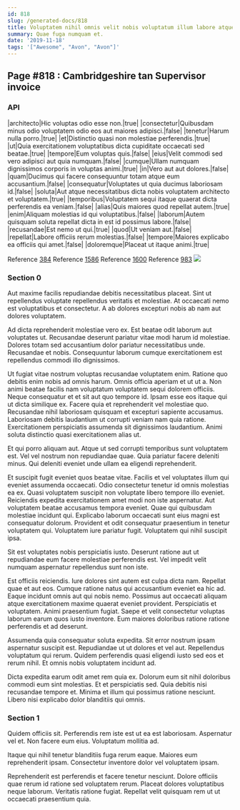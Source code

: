 ```yaml
---
id: 818
slug: /generated-docs/818
title: Voluptatem nihil omnis velit nobis voluptatum illum labore atque.
summary: Quae fuga numquam et.
date: '2019-11-18'
tags: '["Awesome", "Avon", "Avon"]'
---
```


## Page #818 : Cambridgeshire tan Supervisor invoice
### API

|architecto|Hic voluptas odio esse non.|true|
|consectetur|Quibusdam minus odio voluptatem odio eos aut maiores adipisci.|false|
|tenetur|Harum nulla porro.|true|
|et|Distinctio quasi non molestiae perferendis.|true|
|ut|Quia exercitationem voluptatibus dicta cupiditate occaecati sed beatae.|true|
|tempore|Eum voluptas quis.|false|
|eius|Velit commodi sed vero adipisci aut quia numquam.|false|
|cumque|Ullam numquam dignissimos corporis in voluptas animi.|true|
|in|Vero aut aut dolores.|false|
|quam|Ducimus qui facere consequuntur totam atque eum accusantium.|false|
|consequatur|Voluptates ut quia ducimus laboriosam id.|false|
|soluta|Aut atque necessitatibus dicta nobis voluptatem architecto et voluptatem.|true|
|temporibus|Voluptatem sequi itaque quaerat dicta perferendis ea veniam.|false|
|alias|Quis maiores quod repellat autem.|true|
|enim|Aliquam molestias id qui voluptatibus.|false|
|laborum|Autem quisquam soluta repellat dicta in est id possimus labore.|false|
|recusandae|Est nemo ut qui.|true|
|quod|Ut veniam aut.|false|
|repellat|Labore officiis rerum molestias.|false|
|tempore|Maiores explicabo ea officiis qui amet.|false|
|doloremque|Placeat ut itaque animi.|true|

Reference [384](/384)
Reference [1586](/1586)
Reference [1600](/1600)
Reference [983](/983)
![](/assets/cats-5.jpg)

### Section 0
Aut maxime facilis repudiandae debitis necessitatibus placeat. Sint ut repellendus voluptate repellendus veritatis et molestiae. At occaecati nemo est voluptatibus et consectetur. A ab dolores excepturi nobis ab nam aut dolores voluptatem.
 Ad dicta reprehenderit molestiae vero ex. Est beatae odit laborum aut voluptates ut. Recusandae deserunt pariatur vitae modi harum id molestiae. Dolores totam sed accusantium dolor pariatur necessitatibus unde. Recusandae et nobis. Consequuntur laborum cumque exercitationem est repellendus commodi illo dignissimos.
 Ut fugiat vitae nostrum voluptas recusandae voluptatem enim. Ratione quo debitis enim nobis ad omnis harum. Omnis officia aperiam et ut ut a. Non animi beatae facilis nam voluptatum voluptatem sequi dolorem officiis. Neque consequatur et et sit aut quo tempore id. Ipsam esse eos itaque qui ut dicta similique ex.
Facere quia et reprehenderit vel molestiae quo. Recusandae nihil laboriosam quisquam et excepturi sapiente accusamus. Laboriosam debitis laudantium ut corrupti veniam nam quia ratione. Exercitationem perspiciatis assumenda sit dignissimos laudantium. Animi soluta distinctio quasi exercitationem alias ut.
 Et qui porro aliquam aut. Atque ut sed corrupti temporibus sunt voluptatem est. Vel vel nostrum non repudiandae quae. Quia pariatur facere deleniti minus. Qui deleniti eveniet unde ullam ea eligendi reprehenderit.
 Et suscipit fugit eveniet quos beatae vitae. Facilis et vel voluptates illum qui eveniet assumenda occaecati. Odio consectetur tenetur id omnis molestias ea ex. Quasi voluptatem suscipit non voluptate libero tempore illo eveniet. Reiciendis expedita exercitationem amet modi non iste aspernatur.
Aut voluptatem beatae accusamus tempora eveniet. Quae qui quibusdam molestiae incidunt qui. Explicabo laborum occaecati sunt eius magni est consequatur dolorum. Provident et odit consequatur praesentium in tenetur voluptatem qui. Voluptatem iure pariatur fugit. Voluptatem qui nihil suscipit ipsa.
 Sit est voluptates nobis perspiciatis iusto. Deserunt ratione aut ut repudiandae eum facere molestiae perferendis est. Vel impedit velit numquam aspernatur repellendus sunt non iste.
 Est officiis reiciendis. Iure dolores sint autem est culpa dicta nam. Repellat quae et aut eos. Cumque ratione natus qui accusantium eveniet ea hic ad. Eaque incidunt omnis aut qui nobis nemo. Possimus aut occaecati aliquam atque exercitationem maxime quaerat eveniet provident.
Perspiciatis et voluptatem. Animi praesentium fugiat. Saepe et velit consectetur voluptas laborum earum quos iusto inventore. Eum maiores doloribus ratione ratione perferendis et ad deserunt.
 Assumenda quia consequatur soluta expedita. Sit error nostrum ipsam aspernatur suscipit est. Repudiandae ut ut dolores et vel aut. Repellendus voluptatum qui rerum. Quidem perferendis quasi eligendi iusto sed eos et rerum nihil. Et omnis nobis voluptatem incidunt ad.
 Dicta expedita earum odit amet rem quia ex. Dolorum eum sit nihil doloribus commodi eum sint molestias. Et et perspiciatis sed. Quia debitis nisi recusandae tempore et. Minima et illum qui possimus ratione nesciunt. Libero nisi explicabo dolor blanditiis qui omnis.
### Section 1
Quidem officiis sit. Perferendis rem iste est ut ea est laboriosam. Aspernatur vel et. Non facere eum eius. Voluptatum mollitia ad.
 Itaque qui nihil tenetur blanditiis fuga rerum eaque. Maiores eum reprehenderit ipsam. Consectetur inventore dolor vel voluptatem ipsam.
 Reprehenderit est perferendis et facere tenetur nesciunt. Dolore officiis quae rerum id ratione sed voluptatem rerum. Placeat dolores voluptatibus neque laborum. Veritatis ratione fugiat. Repellat velit quisquam rem ut ut occaecati praesentium quia.
